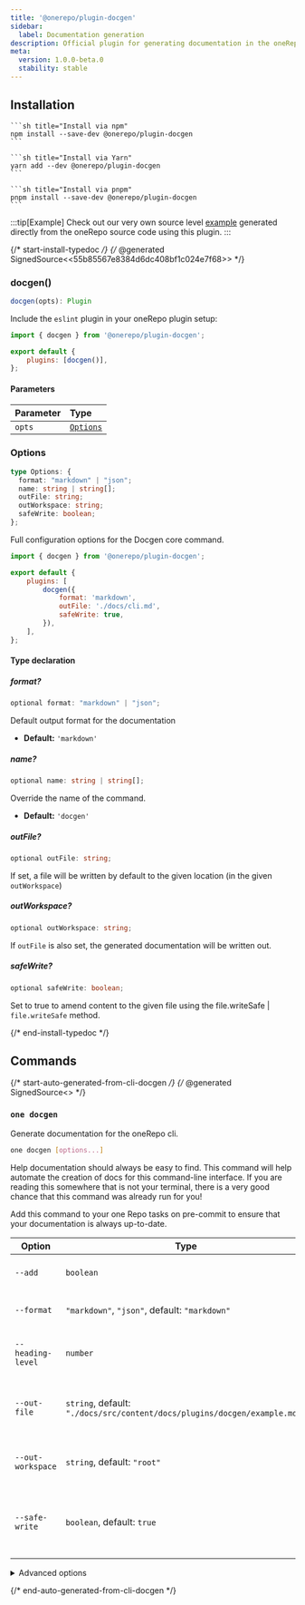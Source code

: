 ```yaml
---
title: '@onerepo/plugin-docgen'
sidebar:
  label: Documentation generation
description: Official plugin for generating documentation in the oneRepo JavaScript and TypeScript monorepo toolchain.
meta:
  version: 1.0.0-beta.0
  stability: stable
---
```



## Installation

<Tabs group="pkgmanager">
  <TabItem label="npm">

    ```sh title="Install via npm"
    npm install --save-dev @onerepo/plugin-docgen
    ```

  </TabItem>
  <TabItem label="yarn">

    ```sh title="Install via Yarn"
    yarn add --dev @onerepo/plugin-docgen
    ```

  </TabItem>
  <TabItem label="pnpm">

    ```sh title="Install via pnpm"
    pnpm install --save-dev @onerepo/plugin-docgen
    ```

  </TabItem>
</Tabs>

:::tip[Example]
Check out our very own source level [example](example/) generated directly from the oneRepo source code using this plugin.
:::

{/* start-install-typedoc */}
{/* @generated SignedSource<<55b85567e8384d6dc408bf1c024e7f68>> */}

### docgen()

```ts
docgen(opts): Plugin
```

Include the `eslint` plugin in your oneRepo plugin setup:

```js title="onerepo.config.ts" {1,4}
import { docgen } from '@onerepo/plugin-docgen';

export default {
	plugins: [docgen()],
};
```

#### Parameters

| Parameter | Type                  |
| :-------- | :-------------------- |
| `opts`    | [`Options`](#options) |

### Options

```ts
type Options: {
  format: "markdown" | "json";
  name: string | string[];
  outFile: string;
  outWorkspace: string;
  safeWrite: boolean;
};
```

Full configuration options for the Docgen core command.

```js title="onerepo.config.ts"
import { docgen } from '@onerepo/plugin-docgen';

export default {
	plugins: [
		docgen({
			format: 'markdown',
			outFile: './docs/cli.md',
			safeWrite: true,
		}),
	],
};
```

#### Type declaration

##### format?

```ts
optional format: "markdown" | "json";
```

Default output format for the documentation

- **Default:** `'markdown'`

##### name?

```ts
optional name: string | string[];
```

Override the name of the command.

- **Default:** `'docgen'`

##### outFile?

```ts
optional outFile: string;
```

If set, a file will be written by default to the given location (in the given `outWorkspace`)

##### outWorkspace?

```ts
optional outWorkspace: string;
```

If `outFile` is also set, the generated documentation will be written out.

##### safeWrite?

```ts
optional safeWrite: boolean;
```

Set to true to amend content to the given file using the file.writeSafe | `file.writeSafe` method.

{/* end-install-typedoc */}

## Commands

{/* start-auto-generated-from-cli-docgen */}
{/* @generated SignedSource<<ef414a58f58740e069ac4cfccb1181e4>> */}

### `one docgen`

Generate documentation for the oneRepo cli.

```sh
one docgen [options...]
```

Help documentation should always be easy to find. This command will help automate the creation of docs for this command-line interface. If you are reading this somewhere that is not your terminal, there is a very good chance that this command was already run for you!

Add this command to your one Repo tasks on pre-commit to ensure that your documentation is always up-to-date.

| Option            | Type                                                                      | Description                                                                |
| ----------------- | ------------------------------------------------------------------------- | -------------------------------------------------------------------------- |
| `--add`           | `boolean`                                                                 | Add the output file to the git stage                                       |
| `--format`        | `"markdown"`, `"json"`, default: `"markdown"`                             | Output format for documentation                                            |
| `--heading-level` | `number`                                                                  | Heading level to start at for Markdown output                              |
| `--out-file`      | `string`, default: `"./docs/src/content/docs/plugins/docgen/example.mdx"` | File to write output to. If not provided, stdout will be used              |
| `--out-workspace` | `string`, default: `"root"`                                               | Workspace name to write the --out-file to                                  |
| `--safe-write`    | `boolean`, default: `true`                                                | Write documentation to a portion of the file with start and end sentinels. |

<details>

<summary>Advanced options</summary>

| Option            | Type      | Description                                                                          |
| ----------------- | --------- | ------------------------------------------------------------------------------------ |
| `--command`       | `string`  | Start at the given command, skip the root and any others                             |
| `--show-advanced` | `boolean` | Pair with `--help` to show advanced options.                                         |
| `--use-defaults`  | `boolean` | Use the oneRepo default configuration. Helpful for generating default documentation. |

</details>

{/* end-auto-generated-from-cli-docgen */}
